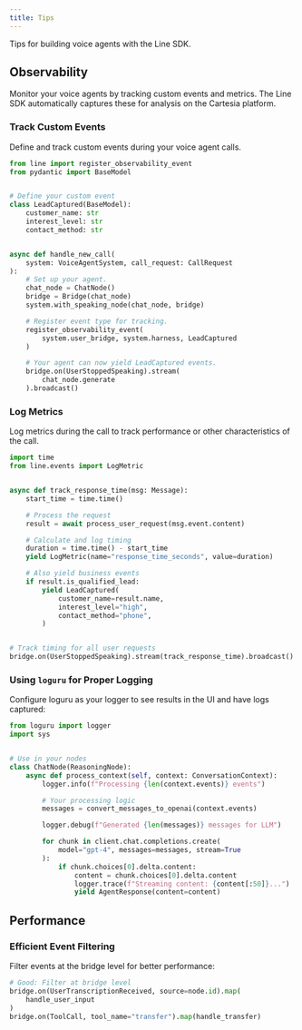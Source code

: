 ---
title: Tips
---
Tips for building voice agents with the Line SDK.

## Observability

Monitor your voice agents by tracking custom events and metrics. The Line SDK
automatically captures these for analysis on the Cartesia platform.

### Track Custom Events

Define and track custom events during your voice agent calls.

```python lines
from line import register_observability_event
from pydantic import BaseModel


# Define your custom event
class LeadCaptured(BaseModel):
    customer_name: str
    interest_level: str
    contact_method: str


async def handle_new_call(
    system: VoiceAgentSystem, call_request: CallRequest
):
    # Set up your agent.
    chat_node = ChatNode()
    bridge = Bridge(chat_node)
    system.with_speaking_node(chat_node, bridge)

    # Register event type for tracking.
    register_observability_event(
        system.user_bridge, system.harness, LeadCaptured
    )

    # Your agent can now yield LeadCaptured events.
    bridge.on(UserStoppedSpeaking).stream(
        chat_node.generate
    ).broadcast()
```

### Log Metrics

Log metrics during the call to track performance or other characteristics of the
call.

```python lines
import time
from line.events import LogMetric


async def track_response_time(msg: Message):
    start_time = time.time()

    # Process the request
    result = await process_user_request(msg.event.content)

    # Calculate and log timing
    duration = time.time() - start_time
    yield LogMetric(name="response_time_seconds", value=duration)

    # Also yield business events
    if result.is_qualified_lead:
        yield LeadCaptured(
            customer_name=result.name,
            interest_level="high",
            contact_method="phone",
        )


# Track timing for all user requests
bridge.on(UserStoppedSpeaking).stream(track_response_time).broadcast()
```

### Using `loguru` for Proper Logging

Configure loguru as your logger to see results in the UI and have logs captured:

```python lines
from loguru import logger
import sys


# Use in your nodes
class ChatNode(ReasoningNode):
    async def process_context(self, context: ConversationContext):
        logger.info(f"Processing {len(context.events)} events")

        # Your processing logic
        messages = convert_messages_to_openai(context.events)

        logger.debug(f"Generated {len(messages)} messages for LLM")

        for chunk in client.chat.completions.create(
            model="gpt-4", messages=messages, stream=True
        ):
            if chunk.choices[0].delta.content:
                content = chunk.choices[0].delta.content
                logger.trace(f"Streaming content: {content[:50]}...")
                yield AgentResponse(content=content)
```

## Performance

### Efficient Event Filtering

Filter events at the bridge level for better performance:

```python lines
# Good: Filter at bridge level
bridge.on(UserTranscriptionReceived, source=node.id).map(
    handle_user_input
)
bridge.on(ToolCall, tool_name="transfer").map(handle_transfer)
```
